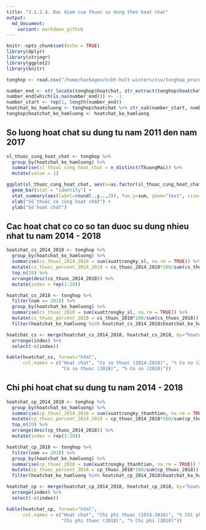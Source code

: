 ```yaml
---
title: "3.1.2.4. Dac diem cua thuoc su dung theo hoat chat"
output:
  md_document:
    variant: markdown_github
---
```


```r
knitr::opts_chunk$set(echo = TRUE)
library(dplyr)
library(stringr)
library(ggplot2)
library(knitr)
```

```r
tonghop <- read.csv("/home/hackagon/nckh-holt-winters/csv/tonghop_processed.csv", stringsAsFactors = FALSE)

number_end <- str_locate(tonghop$hoatchat, str_extract(tonghop$hoatchat, "_\\d"))[,1]
number_end[which(is.na(number_end))] <- -1
number_start <- rep(1, length(number_end))
hoatchat_ko_hamluong <- tonghop$hoatchat %>% str_sub(number_start, number_end-1)
tonghop$hoatchat_ko_hamluong <- hoatchat_ko_hamluong
```

## So luong hoat chat su dung tu nam 2011 den nam 2017

```r
sl_thuoc_cung_hoat_chat <- tonghop %>%
  group_by(hoatchat_ko_hamluong) %>%
  summarise(sl_thuoc_cung_hoat_chat = n_distinct(ThuongMai)) %>%
  mutate(value = 1)
```

```r
ggplot(sl_thuoc_cung_hoat_chat, aes(x=as.factor(sl_thuoc_cung_hoat_chat), y=value)) +
  geom_bar(stat = "identity") +
  stat_summary(aes(label=round(..y..,2)), fun.y=sum, geom="text", size=5, vjust = -0.5) +
  xlab("Số thuốc có cùng hoạt chất") + 
  ylab("Số hoạt chất")
```

## Cac hoat chat co co so tan duoc su dung nhieu nhat tu nam 2014 - 2018
```r
hoatchat_cs_2014_2018 <- tonghop %>%
  group_by(hoatchat_ko_hamluong) %>%
  summarise(cs_thuoc_2014_2018 = sum(xuattrongky_sl, na.rm = TRUE)) %>%
  mutate(cs_thuoc_percent_2014_2018 = cs_thuoc_2014_2018*100/sum(cs_thuoc_2014_2018)) %>%
  top_n(20) %>%
  arrange(desc(cs_thuoc_2014_2018)) %>%
  mutate(index = rep(1:20))

hoatchat_cs_2018 <- tonghop %>%
  filter(nam == 2018) %>%
  group_by(hoatchat_ko_hamluong) %>%
  summarise(cs_thuoc_2018 = sum(xuattrongky_sl, na.rm = TRUE)) %>%
  mutate(cs_thuoc_percent_2018 = cs_thuoc_2018*100/sum(cs_thuoc_2018)) %>%
  filter(hoatchat_ko_hamluong %in% hoatchat_cs_2014_2018$hoatchat_ko_hamluong)

hoatchat_cs <- merge(hoatchat_cs_2014_2018, hoatchat_cs_2018, by="hoatchat_ko_hamluong", all.x = TRUE) %>% 
  arrange(index) %>%
  select(-c(index))
```

```r
kable(hoatchat_cs, format="html", 
      col.names = c("Hoat chat", "Co so thuoc (2014-2018)", "% Co so (2014-2018)",
                    "Co so thuoc (2018)", "% Co so (2018)"))
```


## Chi phi hoat chat su dung tu nam 2014 - 2018
```r
hoatchat_cp_2014_2018 <- tonghop %>%
  group_by(hoatchat_ko_hamluong) %>%
  summarise(cp_thuoc_2014_2018 = sum(xuattrongky_thanhtien, na.rm = TRUE)) %>%
  mutate(cp_thuoc_percent_2014_2018 = cp_thuoc_2014_2018*100/sum(cp_thuoc_2014_2018)) %>%
  top_n(20) %>%
  arrange(desc(cp_thuoc_2014_2018)) %>%
  mutate(index = rep(1:20))

hoatchat_cp_2018 <- tonghop %>%
  filter(nam == 2018) %>%
  group_by(hoatchat_ko_hamluong) %>%
  summarise(cp_thuoc_2018 = sum(xuattrongky_thanhtien, na.rm = TRUE)) %>%
  mutate(cp_thuoc_percent_2018 = cp_thuoc_2018*100/sum(cp_thuoc_2018)) %>%
  filter(hoatchat_ko_hamluong %in% hoatchat_cp_2014_2018$hoatchat_ko_hamluong)

hoatchat_cp <- merge(hoatchat_cp_2014_2018, hoatchat_cp_2018, by="hoatchat_ko_hamluong", all.x = TRUE) %>% 
  arrange(index) %>%
  select(-c(index))
```

```r
kable(hoatchat_cp, format="html", 
      col.names = c("Hoat chat", "Chi phi thuoc (2014-2018)", "% Chi phi (2014-2018)",
                    "Chi phi thuoc (2018)", "% Chi phi (2018)"))
```
